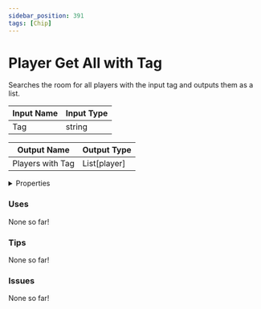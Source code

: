 ```yaml
---
sidebar_position: 391
tags: [Chip]
---
```


# Player Get All with Tag

Searches the room for all players with the input tag and outputs them as a list.



| Input Name | Input Type |
|-----------|-----------|
| Tag | string |

| Output Name | Output Type |
|-----------|-----------|
| Players with Tag | List[player] |


<details>
  <summary>Properties</summary>
  <div>
    <div>
    <table>
      <thead>
        <tr>
          <th>Is beta required?</th>
          <th>❌</th>
        </tr>
        <tr>
          <th>Is this chip a trolling risk?</th>
          <th>❌</th>
        </tr>
        <tr>
          <th>Chip UUPD</th>
          <th>8286a047-19a2-4ad0-bdec-833f35adf4f2</th>
        </tr>
      </thead>
    </table>
    </div>
  </div>
</details>

### Uses

None so far!

### Tips

None so far!

### Issues

None so far!